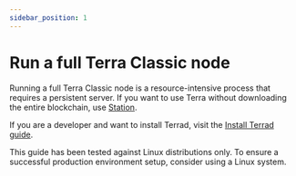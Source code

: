 ```yaml
---
sidebar_position: 1
---
```



# Run a full Terra Classic node

Running a full Terra Classic node is a resource-intensive process that requires a persistent server. If you want to use Terra without downloading the entire blockchain, use [Station](https://station.terra.money/).

If you are a developer and want to install Terrad, visit the [Install Terrad guide](../../develop/terrad/install-terrad.mdx).

<Admonition type="caution" icon="☢️" title="Recommended operating systems">

This guide has been tested against Linux distributions only. To ensure a successful production environment setup, consider using a Linux system.

</Admonition>
